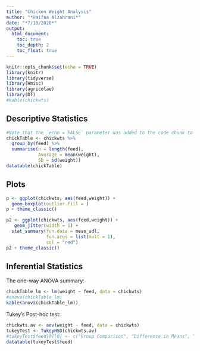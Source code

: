 ```yaml
---
title: "Chicken Weight Analysis"
author: "*Haifaa Alzahrani*"
date: "*7/10/2020*"
output:
  html_document:
    toc: true
    toc_depth: 2
    toc_float: true
---
```


```r
knitr::opts_chunk$set(echo = TRUE)
library(knitr)
library(tidyverse)
library(Hmisc)
library(agricolae)
library(DT)
#kable(chickwts)
```

## Descriptive Statistics

```r
#Note that the `echo = FALSE` parameter was added to the code chunk to prevent printing of the R code that generated the plot. and message=FALSE to prevent displaying console's messages.
chickTable <- chickwts %>%  
  group_by(feed) %>%
  summarise(n = length(feed),
            Average = mean(weight),
            SD = sd(weight))
datatable(chickTable)
```

## Plots

```r
p <- ggplot(chickwts, aes(feed,weight)) +
  geom_boxplot(outlier.fill = )
p + theme_classic()
```


```r
p2 <- ggplot(chickwts, aes(feed,weight)) +
   geom_jitter(width = 1) +
  stat_summary(fun.data = mean_sdl, 
               fun.args = list(mult = 1), 
               col = "red") 
p2 + theme_classic()
```

## Inferential Statistics
The one-way ANOVA summary:

```r
chickTable_lm <- lm(weight ~ feed, data = chickwts)
#anova(chickTable_lm)
kable(anova(chickTable_lm))
```
Tukey’s Post-hoc test:

```r
chickwts.av <- aov(weight ~ feed, data = chickwts)
tukeyTest <- TukeyHSD(chickwts.av)
#tukeyTest$feed[0][0] <- c("Group Comparison", "Difference in Means", "Upper 95% CI", "Lower 95% Cl", "Adjusted p-value")
datatable(tukeyTest$feed)
```


